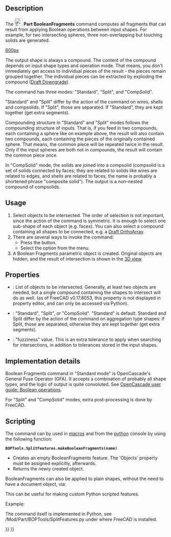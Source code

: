 <languages/>
<translate>

<!--T:23-->
{{Docnav
|[[Part_JoinCutout|JoinCutout]]
|[[Part_SliceApart|SliceApart]]
|[[Part_Workbench|Part]]
|IconL=Part_JoinCutout.svg
|IconR=Part_SliceApart.svg
|IconC=Workbench_Part.svg
}}

<!--T:1-->
{{GuiCommand
|Name=Part BooleanFragments
|MenuLocation=Part → Split → Boolean fragments
|Workbenches=[[Part_Workbench|Part]]
|Version=0.17
|SeeAlso=[[Part_Slice|Part Slice]], [[Part_XOR|Part XOR]], [[Part_CompJoinFeatures|Part JoinFeatures]], [[Part_Boolean|Part Boolean]]
}}

==Description== <!--T:27--> 

<!--T:2-->
The [[Image:Part_BooleanFragments.svg|24px]] '''Part BooleanFragments''' command computes all fragments that can result from applying Boolean operations between input shapes. For example, for two intersecting spheres, three non-overlapping but touching solids are generated. 

</translate>
[[image:Part_BooleanFragments_Demo.png|600px]]
<translate>
<!--T:4-->
{{Caption|In the image above, the pieces were moved apart manually afterwards, to reveal the slicing.}}

<!--T:5-->
The output shape is always a compound. The content of the compound depends on input shape types and operation mode. That means, you don't immediately get access to individual pieces of the result - the pieces remain grouped together. The individual pieces can be extracted by exploding the compound ([[Draft_Downgrade|Draft Downgrade]]).

<!--T:6-->
The command has three modes: "Standard", "Split", and "CompSolid".

<!--T:7-->
"Standard" and "Split" differ by the action of the command on wires, shells and compsolids. If "Split", those are separated. If "Standard", they are kept together (get extra segments).

<!--T:8-->
Compounding structure in "Standard" and "Split" modes follows the compounding structure of inputs. That is, if you feed in two compounds, each containing a sphere like on example above, the result will also contain two compounds, each containing the pieces of the originally contained sphere. That means, the common piece will be repeated twice in the result. Only if the input spheres are both not in compounds, the result will contain the common piece once.

<!--T:9-->
In "CompSolid" mode, the solids are joined into a compsolid (compsolid is a set of solids connected by faces; they are related to solids like wires are related to edges, and shells are related to faces; the name is probably a shortened phrase "composite solid"). The output is a non-nested compound of compsolids.

==Usage== <!--T:28--> 

<!--T:10-->
# Select objects to be intersected. The order of selection is not important, since the action of the command is symmetric. It is enough to select one sub-shape of each object (e.g. faces). You can also select a compound containing all shapes to be connected, e.g. a [[Draft_OrthoArray|Draft OrthoArray]].
# There are several ways to invoke the command:
#* Press the {{Button|[[Image:Part_BooleanFragments.svg|16px]] [[Part_BooleanFragments|Boolean fragments]]}} button.
#* Select the {{MenuCommand|Part → Split → [[Image:Part_BooleanFragments.svg|16px]] Boolean fragments}} option from the menu.
# A Boolean Fragments parametric object is created. Original objects are hidden, and the result of intersection is shown in the [[3D_view|3D view]].

==Properties== <!--T:29--> 

<!--T:12-->
{{TitleProperty|Boolean Fragments}}

<!--T:32-->
* {{PropertyData|Objects}}: List of objects to be intersected. Generally, at least two objects are needed, but a single compound containing the shapes to intersect will do as well. (as of FreeCAD v0.17.8053, this property is not displayed in property editor, and can only be accessed via Python).
* {{PropertyData|Mode}}: "Standard", "Split", or "CompSolid". "Standard" is default. Standard and Split differ by the action of the command on aggregation type shapes: if Split, those are separated; otherwise they are kept together (get extra segments).
* {{PropertyData|Tolerance}}: "fuzziness" value. This is an extra tolerance to apply when searching for intersections, in addition to tolerances stored in the input shapes.

==Implementation details== <!--T:31-->

<!--T:13-->
Boolean Fragments command in "Standard mode" is OpenCascade's General Fuse Operator (GFA). It accepts a combination of probably all shape types, and the logic of output is quite convoluted. See [https://www.opencascade.com/doc/occt-7.0.0/overview/html/occt_user_guides__boolean_operations.html OpenCascade user guide: Boolean operations].

<!--T:14-->
For "Split" and "CompSolid" modes, extra post-processing is done by FreeCAD.

==Scripting== <!--T:15--> 

<!--T:16-->
The command can by used in [[Macros|macros]] and from the [[Python|python]] console by using the following function:
</translate>
 '''BOPTools.SplitFeatures.makeBooleanFragments(name)'''
<translate>

<!--T:17-->
* Creates an empty BooleanFragments feature. The 'Objects' property must be assigned explicitly, afterwards.
* Returns the newly created object.

<!--T:18-->
BooleanFragments can also be applied to plain shapes, without the need to have a document object, via:

</translate>
{{code|code=
import BOPTools.SplitAPI
BOPTools.SplitAPI.booleanFragments(list_of_shapes, mode, tolerance = 0.0)

# OR, for Standard mode:

list_of_shapes = [App.ActiveDocument.Sphere.Shape, App.ActiveDocument.Sphere001.Shape]
pieces, map = list_of_shapes[0].generalFuse(list_of_shapes[1:], tolerance)
# pieces receives a compound of shapes; map receives a list of lists of shapes, defining list_of_shapes <--> pieces correspondence 
}}
<translate>
<!--T:19-->
This can be useful for making custom Python scripted features.

<!--T:20-->
Example:
</translate>
{{code|code=
import BOPTools.SplitFeatures
j = BOPTools.SplitFeatures.makeBooleanFragments(name= 'BooleanFragments')
j.Objects = FreeCADGui.Selection.getSelection() 
}}
<translate>

<!--T:21-->
The command itself is implemented in Python, see /Mod/Part/BOPTools/SplitFeatures.py under where FreeCAD is installed.


<!--T:24-->
{{Docnav
|[[Part_JoinCutout|JoinCutout]]
|[[Part_SliceApart|SliceApart]]
|[[Part_Workbench|Part]]
|IconL=Part_JoinCutout.svg
|IconR=Part_SliceApart.svg
|IconC=Workbench_Part.svg
}}

</translate>
{{Part_Tools_navi{{#translation:}}}}
{{Userdocnavi{{#translation:}}}}